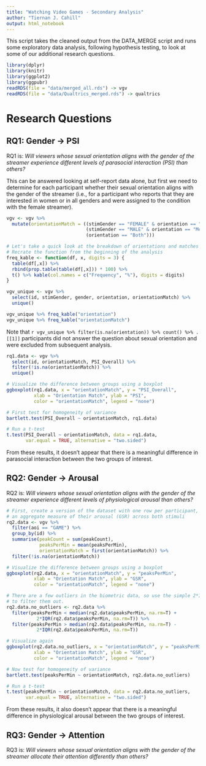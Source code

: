 ```yaml
---
title: "Watching Video Games - Secondary Analysis"
author: "Tiernan J. Cahill"
output: html_notebook
---
```


This script takes the cleaned output from the DATA_MERGE script and runs some exploratory data analysis, following hypothesis testing, to look at some of our additional research questions.

```r
library(dplyr)
library(knitr)
library(ggplot2)
library(ggpubr)
readRDS(file = "data/merged_all.rds") -> vgv
readRDS(file = "data/Qualtrics_merged.rds") -> qualtrics
```

# Research Questions
## RQ1: Gender -> PSI
RQ1 is: *Will viewers whose sexual orientation aligns with the gender of the streamer experience different levels of parasocial interaction (PSI) than others?*

This can be answered looking at self-report data alone, but first we need to determine for each participant whether their sexual orientation aligns with the gender of the streamer (i.e., for a participant who reports that they are interested in women or in all genders and were assigned to the condition with the female streamer).
```r
vgv <- vgv %>% 
  mutate(orientationMatch = ((stimGender == "FEMALE" & orientation == "Women") |
                             (stimGender == "MALE" & orientation == "Men") |
                             (orientation == "Both")))

# Let's take a quick look at the breakdown of orientations and matches
# Recrate the function from the beginning of the analysis
freq_kable <- function(df, x, digits = 3) {
  table(df[,x]) %>% 
  rbind(prop.table(table(df[,x])) * 100) %>% 
  t() %>% kable(col.names = c("Frequency", "%"), digits = digits)
}

vgv_unique <- vgv %>% 
  select(id, stimGender, gender, orientation, orientationMatch) %>%
  unique()

vgv_unique %>% freq_kable("orientation")
vgv_unique %>% freq_kable("orientationMatch")
```
Note that `r vgv_unique %>% filter(is.na(orientation)) %>% count() %>% .[[1]]` participants did not answer the question about sexual orientation and were excluded from subsequent analysis.

```r
rq1.data <- vgv %>% 
  select(id, orientationMatch, PSI_Overall) %>%
  filter(!is.na(orientationMatch)) %>%
  unique()

# Visualize the difference between groups using a boxplot
ggboxplot(rq1.data, x = "orientationMatch", y = "PSI_Overall",
          xlab = "Orientation Match", ylab = "PSI",
          color = "orientationMatch", legend = "none")

# First test for homogeneity of variance
bartlett.test(PSI_Overall ~ orientationMatch, rq1.data)

# Run a t-test
t.test(PSI_Overall ~ orientationMatch, data = rq1.data,
       var.equal = TRUE, alternative = "two.sided")
```

From these results, it doesn't appear that there is a meaningful difference in 
parasocial interaction between the two groups of interest.

## RQ2: Gender -> Arousal
RQ2 is: *Will viewers whose sexual orientation aligns with the gender of the streamer experience different levels of physiological arousal than others?*
```r
# First, create a version of the dataset with one row per participant,
# an aggregate measure of their arousal (GSR) across both stimuli
rq2.data <- vgv %>% 
  filter(aoi == "GAME") %>%
  group_by(id) %>% 
  summarise(peakCount = sum(peakCount), 
            peaksPerMin = mean(peaksPerMin),
            orientationMatch = first(orientationMatch)) %>%
  filter(!is.na(orientationMatch))

# Visualize the difference between groups using a boxplot
ggboxplot(rq2.data, x = "orientationMatch", y = "peaksPerMin",
          xlab = "Orientation Match", ylab = "GSR",
          color = "orientationMatch", legend = "none")

# There are a few outliers in the biometric data, so use the simple 2*IQR rule 
# to filter them out.
rq2.data.no_outliers <- rq2.data %>% 
  filter(peaksPerMin < median(rq2.data$peaksPerMin, na.rm=T) +
           2*IQR(rq2.data$peaksPerMin, na.rm=T)) %>%
  filter(peaksPerMin > median(rq2.data$peaksPerMin, na.rm=T) -
           2*IQR(rq2.data$peaksPerMin, na.rm=T))

# Visualize again
ggboxplot(rq2.data.no_outliers, x = "orientationMatch", y = "peaksPerMin",
          xlab = "Orientation Match", ylab = "GSR",
          color = "orientationMatch", legend = "none")

# Now test for homogeneity of variance
bartlett.test(peaksPerMin ~ orientationMatch, rq2.data.no_outliers)

# Run a t-test
t.test(peaksPerMin ~ orientationMatch, data = rq2.data.no_outliers,
       var.equal = TRUE, alternative = "two.sided")
```
From these results, it also doesn't appear that there is a meaningful difference in 
physiological arousal between the two groups of interest.

## RQ3: Gender -> Attention
RQ3 is: *Will viewers whose sexual orientation aligns with the gender of the streamer allocate their attention differently than others?*
```r
```